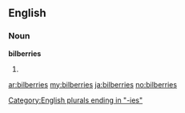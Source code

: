 ==English==

===Noun===
'''bilberries'''

# {{plural of|[[bilberry]]}}

[[Category:English plurals ending in "-ies"]]

[[ar:bilberries]]
[[my:bilberries]]
[[ja:bilberries]]
[[no:bilberries]]